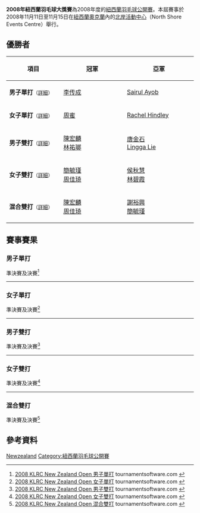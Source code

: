 {{noteTA|G1=Badminton}}
{{infobox badminton event
|name           = 2008年紐西蘭羽毛球大獎賽
|image          = 
|size           = 
|caption        =
|dates          = 2008年11月11日－11月15日
|number_edition = 
|level          = 3B
|prize_money    = 
|location       = {{NZL}}[[奥克兰_(新西兰)|奧克蘭]] 
|venue          = [[北岸活動中心|北岸活動中心]]
|previous       = 2007年紐西蘭羽毛球大獎賽
|next           = 2009年紐西蘭羽毛球大獎賽
}}
'''2008年紐西蘭羽毛球大獎賽'''為2008年度的[[紐西蘭羽毛球公開賽|紐西蘭羽毛球公開賽]]。本屆賽事於2008年11月11日至11月15日在[[紐西蘭|紐西蘭]][[奥克兰_(新西兰)|奧克蘭]]內的[[北岸活動中心|北岸活動中心]]（North Shore Events Centre）舉行。

== 優勝者 ==
{| class=wikitable style="font-size:small"
!width="200"|項目
!width="250"|冠軍
!width="250"|亞軍
|-
|'''男子單打'''<small>（[[#男子單打|詳細]]）</small>
|{{flagicon|MAS}} [[李传成|李传成]]
|{{flagicon|MAS}} [[Sairul_Ayob|Sairul Ayob]]
|-
|'''女子單打'''<small>（[[#女子單打|詳細]]）</small>
|{{flagicon|HKG}} [[周蜜|周蜜]]
|{{flagicon|NZL}} [[Rachel_Hindley|Rachel Hindley]]
|-
|'''男子雙打'''<small>（[[#男子雙打|詳細]]）</small>
|{{flagicon|TPE}} [[陳宏麟|陳宏麟]]<br/>{{flagicon|TPE}} [[林祐瑯|林祐瑯]]
|{{flagicon|INA}} [[唐金石|唐金石]]<br/>{{flagicon|INA}} [[Lingga_Lie|Lingga Lie]]
|-
|'''女子雙打'''<small>（[[#女子雙打|詳細]]）</small>
|{{flagicon|TPE}} [[簡毓瑾|簡毓瑾]]<br/>{{flagicon|TPE}} [[周佳琦|周佳琦]]
|{{flagicon|MAS}} [[侯秋慧|侯秋慧]]<br/>{{flagicon|MAS}} [[林碧霞_(羽毛球運動員)|林碧霞]]
|-
|'''混合雙打'''<small>（[[#混合雙打|詳細]]）</small>
|{{flagicon|TPE}} [[陳宏麟|陳宏麟]]<br/>{{flagicon|TPE}} [[周佳琦|周佳琦]]
|{{flagicon|TPE}} [[謝裕興|謝裕興]]<br/>{{flagicon|TPE}} [[簡毓瑾|簡毓瑾]]
|}

== 賽事賽果 ==
=== 男子單打 ===
;準決賽及決賽<ref name="MS">[http://tournamentsoftware.com/sport/draw.aspx?id=63DAA64B-0E16-4D74-A2A7-A71C803BF46C&draw=2 2008 KLRC New Zealand Open 男子單打] {{Wayback|url=http://tournamentsoftware.com/sport/draw.aspx?id=63DAA64B-0E16-4D74-A2A7-A71C803BF46C&draw=2 |date=20170913125705 }} tournamentsoftware.com {{en}}</ref>
{{4TeamBracket-Tennis3-v2
| team-width=200
| RD1-seed1=1
| RD1-team1='''{{flagicon|MAS}} [[Sairul_Ayob|Sairul Ayob]]
| RD1-score1-1='''21
| RD1-score1-2='''21
| RD1-score1-3=
| RD1-seed2=4
| RD1-team2={{flagicon|TPE}} [[謝裕興|謝裕興]]
| RD1-score2-1=18
| RD1-score2-2=19
| RD1-score2-3=

| RD1-seed3=3
| RD1-team3='''{{flagicon|MAS}} [[李传成|李传成]]
| RD1-score3-1='''21
| RD1-score3-2='''21
| RD1-score3-3=
| RD1-seed4=7
| RD1-team4={{flagicon|SCO}} [[阿利斯泰尔·凯西|阿利斯泰尔·凯西]]
| RD1-score4-1=8
| RD1-score4-2=7
| RD1-score4-3=

| RD2-seed1=1
| RD2-team1={{flagicon|MAS}} [[Sairul_Ayob|Sairul Ayob]]
| RD2-score1-1=22
| RD2-score1-2=17
| RD2-score1-3=
| RD2-seed2=3
| RD2-team2='''{{flagicon|MAS}} [[李传成|李传成]]
| RD2-score2-1='''24
| RD2-score2-2='''21
| RD2-score2-3=
}}
----

=== 女子單打 ===
;準決賽及決賽<ref name="WS">[http://tournamentsoftware.com/sport/draw.aspx?id=63DAA64B-0E16-4D74-A2A7-A71C803BF46C&draw=4 2008 KLRC New Zealand Open 女子單打] {{Wayback|url=http://tournamentsoftware.com/sport/draw.aspx?id=63DAA64B-0E16-4D74-A2A7-A71C803BF46C&draw=4 |date=20170913100659 }} tournamentsoftware.com {{en}}</ref>
{{4TeamBracket-Tennis3-v2
| team-width=200
| RD1-seed1=1
| RD1-team1='''{{flagicon|HKG}} [[周蜜|周蜜]]
| RD1-score1-1='''21
| RD1-score1-2='''21
| RD1-score1-3=
| RD1-seed2=4
| RD1-team2={{nowrap|{{flagicon|NZL}} [[Jessica_Jonggowisastro|Jessica Jonggowisastro]]}}
| RD1-score2-1=10
| RD1-score2-2=11
| RD1-score2-3=

| RD1-seed3=3
| RD1-team3='''{{flagicon|NZL}} [[Rachel_Hindley|Rachel Hindley]]
| RD1-score3-1='''21
| RD1-score3-2='''21
| RD1-score3-3=
| RD1-seed4=
| RD1-team4={{flagicon|AUS}} [[雷努加·韦兰|雷努加·韦兰]]
| RD1-score4-1=18
| RD1-score4-2=15
| RD1-score4-3=

| RD2-seed1=1
| RD2-team1='''{{flagicon|HKG}} [[周蜜|周蜜]]
| RD2-score1-1='''21
| RD2-score1-2='''21
| RD2-score1-3=
| RD2-seed2=3
| RD2-team2={{flagicon|NZL}} [[Rachel_Hindley|Rachel Hindley]]
| RD2-score2-1=10
| RD2-score2-2=15
| RD2-score2-3=
}}
----

=== 男子雙打 ===
;準決賽及決賽<ref name="MD">[http://tournamentsoftware.com/sport/draw.aspx?id=63DAA64B-0E16-4D74-A2A7-A71C803BF46C&draw=8 2008 KLRC New Zealand Open 男子雙打] {{Wayback|url=http://tournamentsoftware.com/sport/draw.aspx?id=63DAA64B-0E16-4D74-A2A7-A71C803BF46C&draw=8 |date=20170913135643 }} tournamentsoftware.com {{en}}</ref>
{{4TeamBracket-Tennis3-v2
| team-width=200
| RD1-seed1=1
| RD1-team1='''{{flagicon|INA}} [[唐金石|唐金石]]<br/> {{flagicon|INA}} [[Lingga_Lie|Lingga Lie]]
| RD1-score1-1='''21
| RD1-score1-2='''21
| RD1-score1-3=
| RD1-seed2=
| RD1-team2={{flagicon|MAS}} [[謝順吉|謝順吉]]<br/> {{flagicon|MAS}} [[王明忠|王明忠]]
| RD1-score2-1=12
| RD1-score2-2=19
| RD1-score2-3=

| RD1-seed3=
| RD1-team3='''{{flagicon|TPE}} [[陳宏麟|陳宏麟]]<br/> {{flagicon|TPE}} [[林祐瑯|林祐瑯]]
| RD1-score3-1=16
| RD1-score3-2=15
| RD1-score3-3=
| RD1-seed4=2
| RD1-team4={{flagicon|INA}} [[Wifqi_Windarto|Wifqi Windarto]]<br/> {{flagicon|INA}} [[阿菲特·尤瑞斯·韦拉万|阿菲特·尤瑞斯·韦拉万]]
| RD1-score4-1='''21
| RD1-score4-2='''21
| RD1-score4-3=

| RD2-seed1=1
| RD2-team1={{flagicon|INA}} [[唐金石|唐金石]]<br/> {{flagicon|INA}} [[Lingga_Lie|Lingga Lie]]
| RD2-score1-1=20
| RD2-score1-2=10
| RD2-score1-3=
| RD2-seed2=
| RD2-team2='''{{flagicon|TPE}} [[陳宏麟|陳宏麟]]<br/> {{flagicon|TPE}} [[林祐瑯|林祐瑯]]
| RD2-score2-1='''22
| RD2-score2-2='''21
| RD2-score2-3=
}}
----

=== 女子雙打 ===
;準決賽及決賽<ref name="WD">[http://tournamentsoftware.com/sport/draw.aspx?id=63DAA64B-0E16-4D74-A2A7-A71C803BF46C&draw=6 2008 KLRC New Zealand Open 女子雙打] {{Wayback|url=http://tournamentsoftware.com/sport/draw.aspx?id=63DAA64B-0E16-4D74-A2A7-A71C803BF46C&draw=6 |date=20170913132148 }} tournamentsoftware.com {{en}}</ref>
{{4TeamBracket-Tennis3-v2
| team-width=200
| RD1-seed1=1
| RD1-team1='''{{flagicon|MAS}} [[侯秋慧|侯秋慧]]<br/> {{flagicon|MAS}} [[林碧霞_(羽毛球運動員)|林碧霞]]
| RD1-score1-1='''23
| RD1-score1-2='''25
| RD1-score1-3=
| RD1-seed2=
| RD1-team2={{flagicon|NZL}} [[Renee_Flavell|Renee Flavell]]<br/> {{flagicon|NZL}} [[Rachel_Hindley|Rachel Hindley]]
| RD1-score2-1=21
| RD1-score2-2=23
| RD1-score2-3=

| RD1-seed3=
| RD1-team3={{flagicon|AUS}} [[雷努加·韦兰|雷努加·韦兰]]<br/> {{flagicon|AUS}} [[Kate_Wilson-Smith|Kate Wilson-Smith]]
| RD1-score3-1=12
| RD1-score3-2=21
| RD1-score3-3=
| RD1-seed4=2
| RD1-team4='''{{flagicon|TPE}} [[簡毓瑾|簡毓瑾]]<br/> {{flagicon|TPE}} [[周佳琦|周佳琦]]
| RD1-score4-1='''21
| RD1-score4-2='''23
| RD1-score4-3=

| RD2-seed1=1
| RD2-team1={{flagicon|MAS}} [[侯秋慧|侯秋慧]]<br/> {{flagicon|MAS}} [[林碧霞_(羽毛球運動員)|林碧霞]]
| RD2-score1-1=8
| RD2-score1-2=15
| RD2-score1-3=
| RD2-seed2=2
| RD2-team2='''{{flagicon|TPE}} [[簡毓瑾|簡毓瑾]]<br/> {{flagicon|TPE}} [[周佳琦|周佳琦]]
| RD2-score2-1='''21
| RD2-score2-2='''21
| RD2-score2-3=
}}
----

=== 混合雙打 ===
;準決賽及決賽<ref name="XD">[http://tournamentsoftware.com/sport/draw.aspx?id=63DAA64B-0E16-4D74-A2A7-A71C803BF46C&draw=7 2008 KLRC New Zealand Open 混合雙打] tournamentsoftware.com {{en}}</ref>
{{4TeamBracket-Tennis3-v2
| team-width=200
| RD1-seed1=1
| RD1-team1='''{{flagicon|TPE}} [[陳宏麟|陳宏麟]]<br/> {{flagicon|TPE}} [[周佳琦|周佳琦]]
| RD1-score1-1='''21
| RD1-score1-2='''21
| RD1-score1-3=
| RD1-seed2=
| RD1-team2={{flagicon|NZL}} [[John_Moody|John Moody]]<br/> {{flagicon|NZL}} [[Kate_Wilson-Smith|Kate Wilson-Smith]]
| RD1-score2-1=12
| RD1-score2-2=14
| RD1-score2-3=

| RD1-seed3=
| RD1-team3={{flagicon|AUS}} [[Raj_Veeran|Raj Veeran]]<br/> {{flagicon|AUS}} [[雷努加·韦兰|雷努加·韦兰]]
| RD1-score3-1=17
| RD1-score3-2='''21
| RD1-score3-3=11
| RD1-seed4=2
| RD1-team4='''{{flagicon|TPE}} [[謝裕興|謝裕興]]<br/> {{flagicon|TPE}} [[簡毓瑾|簡毓瑾]]
| RD1-score4-1='''21
| RD1-score4-2=19
| RD1-score4-3='''21

| RD2-seed1=1
| RD2-team1='''{{flagicon|TPE}} [[陳宏麟|陳宏麟]]<br/> {{flagicon|TPE}} [[周佳琦|周佳琦]]
| RD2-score1-1='''21
| RD2-score1-2='''22
| RD2-score1-3=
| RD2-seed2=2
| RD2-team2={{flagicon|TPE}} [[謝裕興|謝裕興]]<br/> {{flagicon|TPE}} [[簡毓瑾|簡毓瑾]]
| RD2-score2-1=18
| RD2-score2-2=20
| RD2-score2-3=
}}

== 參考資料 ==
{{Reflist}}

{{2008年世界羽聯大獎賽}}

[[Category:2008年世界羽聯大獎賽|Newzealand]]
[[Category:紐西蘭羽毛球公開賽|Category:紐西蘭羽毛球公開賽]]